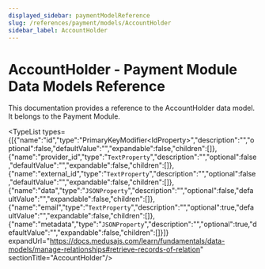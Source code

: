 ```yaml
---
displayed_sidebar: paymentModelReference
slug: /references/payment/models/AccountHolder
sidebar_label: AccountHolder
---
```



# AccountHolder - Payment Module Data Models Reference

This documentation provides a reference to the AccountHolder data model. It belongs to the Payment Module.

<TypeList types={[{"name":"id","type":"PrimaryKeyModifier&#60;IdProperty&#62;","description":"","optional":false,"defaultValue":"","expandable":false,"children":[]},{"name":"provider_id","type":"`TextProperty`","description":"","optional":false,"defaultValue":"","expandable":false,"children":[]},{"name":"external_id","type":"`TextProperty`","description":"","optional":false,"defaultValue":"","expandable":false,"children":[]},{"name":"data","type":"`JSONProperty`","description":"","optional":false,"defaultValue":"","expandable":false,"children":[]},{"name":"email","type":"`TextProperty`","description":"","optional":true,"defaultValue":"","expandable":false,"children":[]},{"name":"metadata","type":"`JSONProperty`","description":"","optional":true,"defaultValue":"","expandable":false,"children":[]}]} expandUrl="https://docs.medusajs.com/learn/fundamentals/data-models/manage-relationships#retrieve-records-of-relation" sectionTitle="AccountHolder"/>
